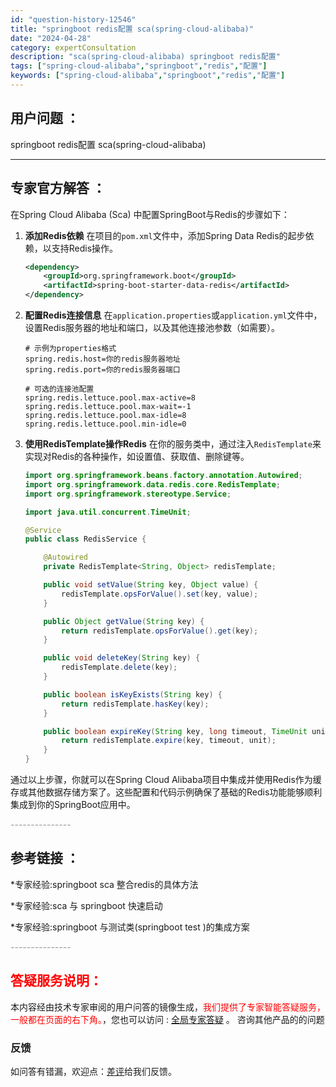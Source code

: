 ```yaml
---
id: "question-history-12546"
title: "springboot redis配置 sca(spring-cloud-alibaba)"
date: "2024-04-28"
category: expertConsultation
description: "sca(spring-cloud-alibaba) springboot redis配置"
tags: ["spring-cloud-alibaba","springboot","redis","配置"]
keywords: ["spring-cloud-alibaba","springboot","redis","配置"]
---
```


## 用户问题 ： 
 springboot redis配置 sca(spring-cloud-alibaba) 

---------------
## 专家官方解答 ：

在Spring Cloud Alibaba (Sca) 中配置SpringBoot与Redis的步骤如下：

1. **添加Redis依赖**
   在项目的`pom.xml`文件中，添加Spring Data Redis的起步依赖，以支持Redis操作。
   ```xml
   <dependency>
       <groupId>org.springframework.boot</groupId>
       <artifactId>spring-boot-starter-data-redis</artifactId>
   </dependency>
   ```

2. **配置Redis连接信息**
   在`application.properties`或`application.yml`文件中，设置Redis服务器的地址和端口，以及其他连接池参数（如需要）。
   ```properties
   # 示例为properties格式
   spring.redis.host=你的redis服务器地址
   spring.redis.port=你的redis服务器端口
   
   # 可选的连接池配置
   spring.redis.lettuce.pool.max-active=8
   spring.redis.lettuce.pool.max-wait=-1
   spring.redis.lettuce.pool.max-idle=8
   spring.redis.lettuce.pool.min-idle=0
   ```

3. **使用RedisTemplate操作Redis**
   在你的服务类中，通过注入`RedisTemplate`来实现对Redis的各种操作，如设置值、获取值、删除键等。
   ```java
   import org.springframework.beans.factory.annotation.Autowired;
   import org.springframework.data.redis.core.RedisTemplate;
   import org.springframework.stereotype.Service;

   import java.util.concurrent.TimeUnit;

   @Service
   public class RedisService {

       @Autowired
       private RedisTemplate<String, Object> redisTemplate;

       public void setValue(String key, Object value) {
           redisTemplate.opsForValue().set(key, value);
       }

       public Object getValue(String key) {
           return redisTemplate.opsForValue().get(key);
       }

       public void deleteKey(String key) {
           redisTemplate.delete(key);
       }

       public boolean isKeyExists(String key) {
           return redisTemplate.hasKey(key);
       }

       public boolean expireKey(String key, long timeout, TimeUnit unit) {
           return redisTemplate.expire(key, timeout, unit);
       }
   }
   ```

通过以上步骤，你就可以在Spring Cloud Alibaba项目中集成并使用Redis作为缓存或其他数据存储方案了。这些配置和代码示例确保了基础的Redis功能能够顺利集成到你的SpringBoot应用中。


<font color="#949494">---------------</font> 


## 参考链接 ：

*专家经验:springboot sca 整合redis的具体方法 
 
 *专家经验:sca 与 springboot 快速启动 
 
 *专家经验:springboot 与测试类(springboot test )的集成方案 


 <font color="#949494">---------------</font> 
 


## <font color="#FF0000">答疑服务说明：</font> 

本内容经由技术专家审阅的用户问答的镜像生成，<font color="#FF0000">我们提供了专家智能答疑服务，一般都在页面的右下角。</font>，您也可以访问 : [全局专家答疑](https://opensource.alibaba.com/chatBot) 。 咨询其他产品的的问题

### 反馈
如问答有错漏，欢迎点：[差评](https://ai.nacos.io/user/feedbackByEnhancerGradePOJOID?enhancerGradePOJOId=12639)给我们反馈。
